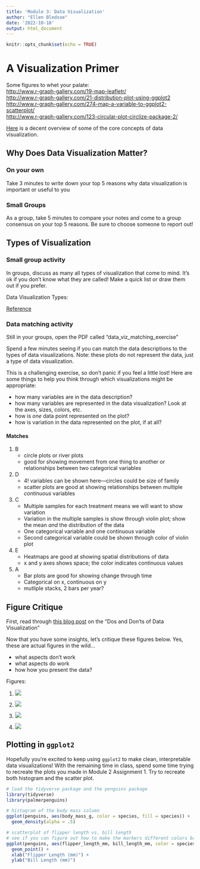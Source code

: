 ```yaml
---
title: 'Module 3: Data Visualization'
author: "Ellen Bledsoe"
date: '2022-10-18'
output: html_document
---
```


```r
knitr::opts_chunk$set(echo = TRUE)
```

# A Visualization Primer

Some figures to whet your palate:\
<http://www.r-graph-gallery.com/19-map-leafletr/>\
<http://www.r-graph-gallery.com/21-distribution-plot-using-ggplot2>\
<http://www.r-graph-gallery.com/274-map-a-variable-to-ggplot2-scatterplot/>\
<http://www.r-graph-gallery.com/123-circular-plot-circlize-package-2/>

[Here](http://paldhous.github.io/ucb/2016/dataviz/week2.html) is a decent overview of some of the core concepts of data visualization.

## Why Does Data Visualization Matter?

### On your own

Take 3 minutes to write down your top 5 reasons why data visualization is important or useful to you

### Small Groups

As a group, take 5 minutes to compare your notes and come to a group consensus on your top 5 reasons. Be sure to choose someone to report out!

## Types of Visualization

### Small group activity

In groups, discuss as many all types of visualization that come to mind. It's ok if you don't know what they are called! Make a quick list or draw them out if you prefer.

Data Visualization Types:

[Reference](https://extremepresentation.typepad.com/files/choosing-a-good-chart-09.pdf)

### Data matching activity

Still in your groups, open the PDF called "data_viz_matching_exercise"

Spend a few minutes seeing if you can match the data descriptions to the types of data visualizations. Note: these plots do not represent the data, just a type of data visualization.

This is a challenging exercise, so don't panic if you feel a little lost! Here are some things to help you think through which visualizations might be appropriate:

-   how many variables are in the data description?
-   how many variables are represented in the data visualization? Look at the axes, sizes, colors, etc.
-   how is *one* data point represented on the plot?
-   how is variation in the data represented on the plot, if at all?

#### Matches

1.  B
    -   circle plots or river plots
    -   good for showing movement from one thing to another or relationships between two categorical variables
2.  D
    -   4! variables can be shown here---circles could be size of family
    -   scatter plots are good at showing relationships between multiple *continuous* variables
3.  C
    -   Multiple samples for each treatment means we will want to show variation
    -   Variation in the multiple samples is show through violin plot; show the mean *and* the distribution of the data
    -   One categorical variable and one continuous variable
    -   Second categorical variable could be shown through color of violin plot
4.  E
    -   Heatmaps are good at showing spatial distributions of data
    -   x and y axes shows space; the color indicates continuous values
5.  A
    -   Bar plots are good for showing change through time
    -   Categorical on x, continuous on y
    -   mutliple stacks, 2 bars per year?

## Figure Critique

First, read through [this blog post](https://humansofdata.atlan.com/2019/02/dos-donts-data-visualization/) on the "Dos and Don'ts of Data Visualization"

Now that you have some insights, let's critique these figures below. Yes, these are actual figures in the wild...

-   what aspects don't work
-   what aspects do work
-   how how you present the data?

Figures:

1.  ![](https://raw.githubusercontent.com/keatonwilson/biostats/master/Images/3d-column-chart-of-awesome.png)

2.  ![](https://raw.githubusercontent.com/keatonwilson/biostats/master/Images/Bling_fig3.jpg)

3.  ![](https://raw.githubusercontent.com/keatonwilson/biostats/master/Images/cawley_fig1.jpg)

4.  ![](https://raw.githubusercontent.com/keatonwilson/biostats/master/Images/roeder_fig4.jpg)

## Plotting in `ggplot2`

Hopefully you're excited to keep using `ggplot2` to make clean, interpretable data visualizations! With the remaining time in class, spend some time trying to recreate the plots you made in Module 2 Assignment 1. Try to recreate both histogram and the scatter plot.

```r
# load the tidyverse package and the penguins package
library(tidyverse)
library(palmerpenguins)
```

```r
# histogram of the body mass column
ggplot(penguins, aes(body_mass_g, color = species, fill = species)) +
  geom_density(alpha = .5)
```

```r
# scatterplot of flipper length vs. bill length
# see if you can figure out how to make the markers different colors based on species
ggplot(penguins, aes(flipper_length_mm, bill_length_mm, color = species, shape = sex)) +
  geom_point() +
  xlab("Flipper Length (mm)") +
  ylab("Bill Length (mm)")
```
